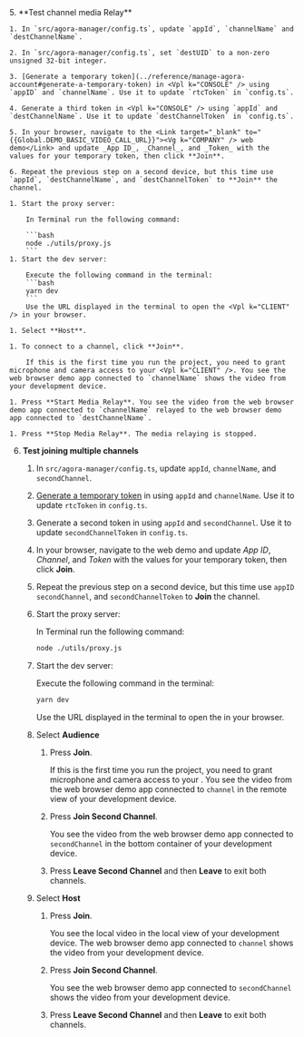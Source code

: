 <PlatformWrapper platform="react-js">
5. **Test channel media Relay**

    1. In `src/agora-manager/config.ts`, update `appId`, `channelName` and `destChannelName`.

    2. In `src/agora-manager/config.ts`, set `destUID` to a non-zero unsigned 32-bit integer.

    3. [Generate a temporary token](../reference/manage-agora-account#generate-a-temporary-token) in <Vpl k="CONSOLE" /> using `appID` and `channelName`. Use it to update `rtcToken` in `config.ts`.

    4. Generate a third token in <Vpl k="CONSOLE" /> using `appId` and `destChannelName`. Use it to update `destChannelToken` in `config.ts`.

    5. In your browser, navigate to the <Link target="_blank" to="{{Global.DEMO_BASIC_VIDEO_CALL_URL}}"><Vg k="COMPANY" /> web demo</Link> and update _App ID_, _Channel_, and _Token_ with the values for your temporary token, then click **Join**.

    6. Repeat the previous step on a second device, but this time use `appId`, `destChannelName`, and `destChannelToken` to **Join** the channel.

    1. Start the proxy server:

        In Terminal run the following command:
        
        ```bash
        node ./utils/proxy.js
        ```
    1. Start the dev server:

        Execute the following command in the terminal:
        ```bash
        yarn dev
        ```
        Use the URL displayed in the terminal to open the <Vpl k="CLIENT" /> in your browser.

    1. Select **Host**.

    1. To connect to a channel, click **Join**.

        If this is the first time you run the project, you need to grant microphone and camera access to your <Vpl k="CLIENT" />. You see the web browser demo app connected to `channelName` shows the video from your development device.

    1. Press **Start Media Relay**. You see the video from the web browser demo app connected to `channelName` relayed to the web browser demo app connected to `destChannelName`.

    1. Press **Stop Media Relay**. The media relaying is stopped.

6. **Test joining multiple channels**

    1. In `src/agora-manager/config.ts`, update `appId`, `channelName`, and `secondChannel`.

    2. [Generate a temporary token](../reference/manage-agora-account#generate-a-temporary-token) in <Vpl k="CONSOLE" /> using `appId` and `channelName`. Use it to update `rtcToken` in `config.ts`.

    3. Generate a second token in <Vpl k="CONSOLE" /> using `appId` and `secondChannel`. Use it to update `secondChannelToken` in `config.ts`.

    4. In your browser, navigate to the <Link target="_blank" to="{{Global.DEMO_BASIC_VIDEO_CALL_URL}}"><Vg k="COMPANY" /> web demo</Link> and update _App ID_, _Channel_, and _Token_ with the values for your temporary token, then click **Join**.

    5. Repeat the previous step on a second device, but this time use `appID` `secondChannel`, and `secondChannelToken` to **Join** the channel.

    1. Start the proxy server:

        In Terminal run the following command:
        ```bash
        node ./utils/proxy.js
        ```
    1. Start the dev server:

        Execute the following command in the terminal:
        ```bash
        yarn dev
        ```
        Use the URL displayed in the terminal to open the <Vpl k="CLIENT" /> in your browser.

    1. Select **Audience** 

        1. Press **Join**. 
        
            If this is the first time you run the project, you need to grant microphone and camera access to your <Vpl k="CLIENT" />. You see the video from the web browser demo app connected to `channel` in the remote view of your development device.

        2. Press **Join Second Channel**. 
        
            You see the video from the web browser demo app connected to `secondChannel` in the bottom container of your development device.
        3. Press **Leave Second Channel** and then **Leave** to exit both channels.

    1. Select **Host** 

        1. Press **Join**. 

            You see the local video in the local view of your development device. The web browser demo app connected to `channel` shows the video from your development device.

        2. Press **Join Second Channel**.
            
            You see the web browser demo app connected to `secondChannel` shows the video from your development device.

        3. Press **Leave Second Channel** and then **Leave** to exit both channels.
</PlatformWrapper>
